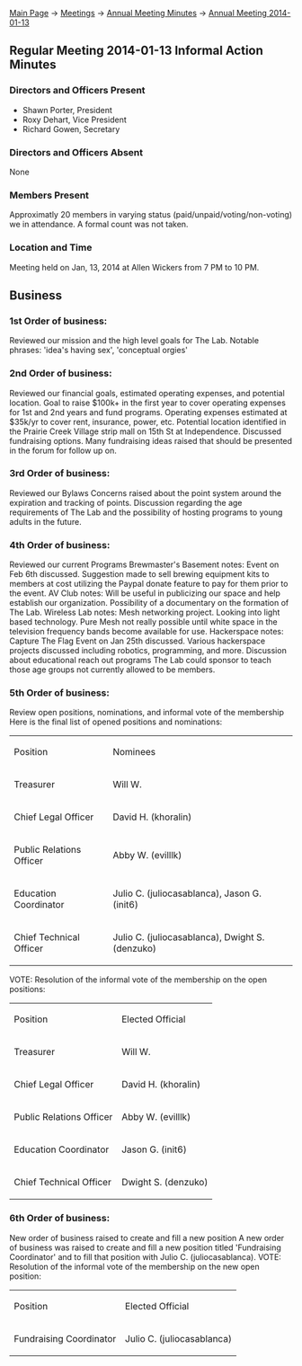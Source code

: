 [[Main Page]] -> [[Meetings]] -> [[Annual Meeting Minutes]] -> [[Annual Meeting 2014-01-13]]

==Regular Meeting 2014-01-13 Informal Action Minutes==

===Directors and Officers Present===
* Shawn Porter, President
* Roxy Dehart, Vice President
* Richard Gowen, Secretary

===Directors and Officers Absent===
None

===Members Present===
Approximatly 20 members in varying status (paid/unpaid/voting/non-voting) we in attendance.  A formal count was not taken.

===Location and Time===
Meeting held on Jan, 13, 2014 at Allen Wickers from 7 PM to 10 PM.

==Business==

===1st Order of business:===
Reviewed our mission and the high level goals for The Lab.
Notable phrases: 'idea's having sex', 'conceptual orgies'

===2nd Order of business:===
Reviewed our financial goals, estimated operating expenses, and potential location.
Goal to raise $100k+ in the first year to cover operating expenses for 1st and 2nd years and fund programs.
Operating expenses estimated at $35k/yr to cover rent, insurance, power, etc.
Potential location identified in the Prairie Creek Village strip mall on 15th St at Independence.
Discussed fundraising options.  Many fundraising ideas raised that should be presented in the forum for follow up on.

===3rd Order of business:===
Reviewed our Bylaws
Concerns raised about the point system around the expiration and tracking of points.
Discussion regarding the age requirements of The Lab and the possibility of hosting programs to young adults in the future.

===4th Order of business:===
Reviewed our current Programs
Brewmaster's Basement notes: Event on Feb 6th discussed.  Suggestion made to sell brewing equipment kits to members at cost utilizing the Paypal donate feature to pay for them prior to the event.
AV Club notes: Will be useful in publicizing our space and help establish our organization.  Possibility of a documentary on the formation of The Lab.
Wireless Lab notes: Mesh networking project.  Looking into light based technology.  Pure Mesh not really possible until white space in the television frequency bands become available for use.
Hackerspace notes: Capture The Flag Event on Jan 25th discussed.  Various hackerspace projects discussed including robotics, programming, and more.  Discussion about educational reach out  programs The Lab could sponsor to teach those age groups not currently allowed to be members.
  
===5th Order of business:===
Review open positions, nominations, and informal vote of the membership
Here is the final list of opened positions and nominations:
{|
|Position 
|Nominees
|-
|Treasurer 
|Will W.
|-
|Chief Legal Officer 
|David H. (khoralin)
|-
|Public Relations Officer 
|Abby W. (evilllk)
|-
|Education Coordinator 
|Julio C. (juliocasablanca), Jason G. (init6)
|-
|Chief Technical Officer 
|Julio C. (juliocasablanca), Dwight S. (denzuko)
|}
VOTE: Resolution of the informal vote of the membership on the open positions:
{|
|Position 
|Elected Official
|-
|Treasurer 
|Will W.
|-
|Chief Legal Officer 
|David H. (khoralin)
|-
|Public Relations Officer 
|Abby W. (evilllk)
|-
|Education Coordinator 
|Jason G. (init6)
|-
|Chief Technical Officer 
|Dwight S. (denzuko)
|}

===6th Order of business:===
New order of business raised to create and fill a new position
A new order of business was raised to create and fill a new position titled 'Fundraising Coordinator' and to fill that position with Julio C. (juliocasablanca).
VOTE: Resolution of the informal vote of the membership on the new open position:
{|
|Position 
|Elected Official
|-
|Fundraising Coordinator 
|Julio C. (juliocasablanca)
|}

